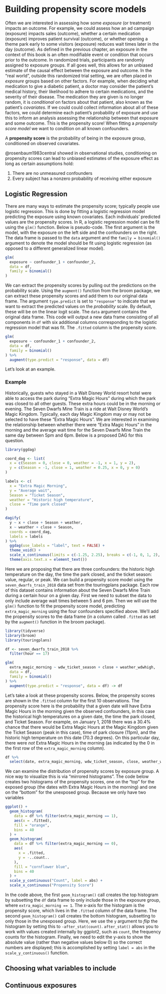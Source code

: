 # Building propensity score models

Often we are interested in assessing how some *exposure* (or treatment) impacts an outcome. For example, we could assess how an ad campaign (exposure) impacts sales (outcome), whether a certain medication (exposure) improves patient survival (outcome), or whether opening a theme park early to some visitors (exposure) reduces wait times later in the day (outcome). As defined in the previous chapter, an exposure in the context of this book is an often modifiable event or condition that occurs prior to the outcome. In randomized trials, participants are randomly assigned to exposure groups. If all goes well, this allows for an unbiased estimate of the causal effect between the exposure and outcome. In the "real world", outside this randomized trial setting, we are often placed in *exposure* groups based on other factors. For example, when deciding what medication to give a diabetic patient, a doctor may consider the patient's medical history, their likelihood to adhere to certain medications, and the severity of their disease. The medication they are given is no longer random, it is *conditional* on factors about that patient, also known as the patient's *covariates*. If we could could collect information about all of these factors, we could determine each patient's probability of exposure and use this to inform an analysis assessing the relationship between that exposure and some outcome. This is the propensity score! When fitting a *propensity score model* we want to condition on all known confounders.

:::def-box
A **propensity score** is the probability of being in the exposure group, conditioned on observed covariates.
:::

@rosenbaum1983central showed in observational studies, conditioning on propensity scores can lead to unbiased estimates of the exposure effect as long as certain assumptions hold:

1. There are no unmeasured confounders
2. Every subject has a nonzero probability of receiving either exposure

## Logistic Regression

There are many ways to estimate the propensity score; typically people use logistic regression. This is done by fitting a logistic regression model predicting the exposure using known covariates. Each individuals' predicted values are the propensity scores. In R, a logistic regression model can be fit using the `glm()` function. Below is pseudo-code. The first argument is the model, with the exposure on the left side and the confounders on the right. The data frame is passed to the `data` argument and the `family = binomial()` argument to denote the model should be fit using logistic regression (as opposed to a different generalized linear model).

```r
glm(
  exposure ~ confounder_1 + confounder_2,
  data = df,
  family = binomial()
)
```

We can extract the propensity scores by pulling out the predictions on the probability scale. Using the `augment()` function from the broom package, we can extract these propensity scores and add them to our original data frame. The argument `type.predict` is set to `"response"` to indicate that we want to extract the predicted values on the *probability* scale. By default, these will be on the linear logit scale. The `data` argument contains the original data frame. This code will output a new data frame consisting of all components in `df` with six additional columns corresponding to the logistic regression model that was fit. The `.fitted` column is the propensity score.

```r
glm(
  exposure ~ confounder_1 + confounder_2,
  data = df,
  family = binomial()
) %>%
  augment(type.predict = "response", data = df)
```

Let's look at an example. 

### Example

Historically, guests who stayed in a Walt Disney World resort hotel were able to access the park during "Extra Magic Hours" during which the park was closed to all other guests. These extra hours could be in the morning or evening. The Seven Dwarfs Mine Train is a ride at Walt Disney World's Magic Kingdom. Typically, each day Magic Kingdom may or may not be selected to have these "Extra Magic Hours". We are interested in examining the relationship between whether there were "Extra Magic Hours" in the morning and the average wait time for the Seven Dwarfs Mine Train the same day between 5pm and 6pm. Below is a proposed DAG for this question.

```r
library(ggdag)

coord_dag <- list(
  x = c(Season = 0, close = 0, weather = -1, x = 1, y = 2),
  y = c(Season = -1, close = 1, weather = 0.25, x = 0, y = 0)
)

labels <- c(
  x = "Extra Magic Morning",
  y = "Average wait",
  Season = "Ticket Season",
  weather = "Historic high temperature",
  close = "Time park closed"
)

dagify(
  y ~ x + close + Season + weather,
  x ~ weather + close + Season,
  coords = coord_dag,
  labels = labels
) %>%
  ggdag(use_labels = "label", text = FALSE) +
  theme_void() +
  scale_x_continuous(limits = c(-1.25, 2.25), breaks = c(-1, 0, 1, 2), labels = c("2017\n(one year ago)", "2017\n(6 months ago)", "2017\n(3 months ago)", "5pm - 6pm\n(Today)")) +
  theme(axis.text.x = element_text())
```

Here we are proposing that there are three confounders: the historic high temperature on the day, the time the park closed, and the ticket season: value, regular, or peak. We can build a propensity score model using the `seven_dwarfs_train_2018` data set from the touringplans package. Each row of this dataset contains information about the Seven Dwarfs Mine Train during a certain hour on a given day. First we need to subset the data to only include average wait times between 5 and 6 pm. Then we will use the `glm()` function to fit the propensity score model, predicting `extra_magic_morning` using the four confounders specified above. We'll add the propensity scores to the data frame (in a column called `.fitted` as set by the `augment()` function in the broom package).

```r
library(tidyverse)
library(broom)
library(touringplans)

df <- seven_dwarfs_train_2018 %>%
  filter(hour == 17)

glm(
  extra_magic_morning ~ wdw_ticket_season + close + weather_wdwhigh,
  data = df,
  family = binomial()
) %>%
  augment(type.predict = "response", data = df) -> df
```

Let's take a look at these propensity scores. Below, the propensity scores are shown in the `.fitted` column for the first 10 observations. The propensity score here is the probability that a given date will have Extra Magic Hours in the morning given the observed confounders, in this case the historical high temperatures on a given date, the time the park closed, and Ticket Season. For example, on January 1, 2018 there was a 30.4\% chance that there would be Extra Magic Hours at the Magic Kingdom given the Ticket Season (peak in this case), time of park closure (11pm), and the historic high temperature on this date (70.3 degrees). On this particular day, there were *not* Extra Magic Hours in the morning (as indicated by the 0 in the first row of the `extra_magic_morning` column). 

```r
df %>%
  select(date, extra_magic_morning, wdw_ticket_season, close, weather_wdwhigh, .fitted)
```
We can examine the distribution of propensity scores by exposure group. A nice way to visualize this is via "mirrored histograms". The code below creates two histograms of the propensity scores, one on the "top" for the exposed group (the dates with Extra Magic Hours in the morning) and one on the "bottom" for the unexposed group. Because we only have two variables

```r
ggplot() +
  geom_histogram(
    data = df %>% filter(extra_magic_morning == 1),
    aes(x = .fitted),
    fill = "orange",
    bins = 40
  ) +
  geom_histogram(
    data = df %>% filter(extra_magic_morning == 0),
    aes(
      x = .fitted,
      y = -..count..
    ),
    fill = "cornflower blue",
    bins = 40
  ) +
  scale_y_continuous("Count", label = abs) +
  scale_x_continuous("Propensity Score")
```
In the code above, the first `geom_histogram()` call creates the top histogram by subsetting the `df` data frame to only include those in the exposure group, where `extra_magic_morning == 1`. The x-axis for the histogram is the propensity score, which lives in the `.fitted` column of the data frame. The second `geom_histogram()` call creates the bottom histogram, subsetting to only those in the unexposed group. Here, we use the `y` argument to *flip* the histogram by setting this to `-after_stat(count)`. `after_stat()` allows you to work with values created internally by ggplot2, such as `count`, the frequency counts for the histogram. Finally, we need to edit the y-axis to show the absolute value (rather than negative values below 0) so the correct numbers are displayed; this is accomplished by setting `label = abs` in the `scale_y_continuous()` function. 

## Choosing what variables to include

## Continuous exposures

